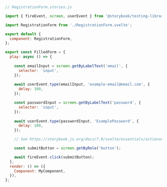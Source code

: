 ```js
// RegistrationForm.stories.js

import { fireEvent, screen, userEvent } from '@storybook/testing-library';

import RegistrationForm from './RegistrationForm.svelte';

export default {
  component: RegistrationForm,
};

export const FilledForm = {
  play: async () => {
    
    const emailInput = screen.getByLabelText('email', {
      selector: 'input',
    });
   
    await userEvent.type(emailInput, 'example-email@email.com', {
      delay: 100,
    });

    const passwordInput = screen.getByLabelText('password', {
      selector: 'input',
    });
    
    await userEvent.type(passwordInput, 'ExamplePassword', {
      delay: 100,
    });

    // See https://storybook.js.org/docs/7.0/svelte/essentials/actions#automatically-matching-args to learn how to setup logging in the Actions panel

    const submitButton = screen.getByRole('button');

    await fireEvent.click(submitButton);
  },
  render: () => ({
    Component: MyComponent,
  }),
};
```